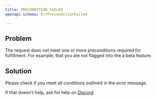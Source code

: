 ```yaml
---
title: PRECONDITION_FAILED
openapi-schema: ErrPreconditionFailed

---
```


## Problem

The request does not meet one or more preconditions required for fulfillment. For example, that you are not flagged into the a beta feature.

## Solution

Please check if you meet all conditions outlined in the error message.

If that doesn't help, ask for help on [Discord](https://unkey.com/discord)
